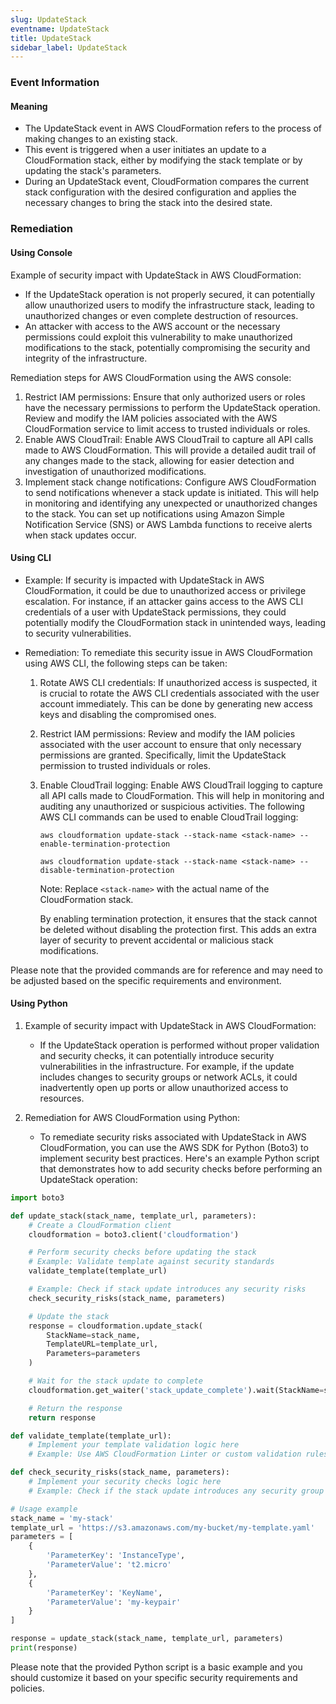 ```yaml
--- 
slug: UpdateStack
eventname: UpdateStack
title: UpdateStack
sidebar_label: UpdateStack
---
```

                       
### Event Information

#### Meaning

- The UpdateStack event in AWS CloudFormation refers to the process of making changes to an existing stack. 
- This event is triggered when a user initiates an update to a CloudFormation stack, either by modifying the stack template or by updating the stack's parameters. 
- During an UpdateStack event, CloudFormation compares the current stack configuration with the desired configuration and applies the necessary changes to bring the stack into the desired state.

### Remediation

#### Using Console

Example of security impact with UpdateStack in AWS CloudFormation:
- If the UpdateStack operation is not properly secured, it can potentially allow unauthorized users to modify the infrastructure stack, leading to unauthorized changes or even complete destruction of resources.
- An attacker with access to the AWS account or the necessary permissions could exploit this vulnerability to make unauthorized modifications to the stack, potentially compromising the security and integrity of the infrastructure.

Remediation steps for AWS CloudFormation using the AWS console:
1. Restrict IAM permissions: Ensure that only authorized users or roles have the necessary permissions to perform the UpdateStack operation. Review and modify the IAM policies associated with the AWS CloudFormation service to limit access to trusted individuals or roles.
2. Enable AWS CloudTrail: Enable AWS CloudTrail to capture all API calls made to AWS CloudFormation. This will provide a detailed audit trail of any changes made to the stack, allowing for easier detection and investigation of unauthorized modifications.
3. Implement stack change notifications: Configure AWS CloudFormation to send notifications whenever a stack update is initiated. This will help in monitoring and identifying any unexpected or unauthorized changes to the stack. You can set up notifications using Amazon Simple Notification Service (SNS) or AWS Lambda functions to receive alerts when stack updates occur.

#### Using CLI

- Example: If security is impacted with UpdateStack in AWS CloudFormation, it could be due to unauthorized access or privilege escalation. For instance, if an attacker gains access to the AWS CLI credentials of a user with UpdateStack permissions, they could potentially modify the CloudFormation stack in unintended ways, leading to security vulnerabilities.

- Remediation: To remediate this security issue in AWS CloudFormation using AWS CLI, the following steps can be taken:

  1. Rotate AWS CLI credentials: If unauthorized access is suspected, it is crucial to rotate the AWS CLI credentials associated with the user account immediately. This can be done by generating new access keys and disabling the compromised ones.

  2. Restrict IAM permissions: Review and modify the IAM policies associated with the user account to ensure that only necessary permissions are granted. Specifically, limit the UpdateStack permission to trusted individuals or roles.

  3. Enable CloudTrail logging: Enable AWS CloudTrail logging to capture all API calls made to CloudFormation. This will help in monitoring and auditing any unauthorized or suspicious activities. The following AWS CLI commands can be used to enable CloudTrail logging:

     ```
     aws cloudformation update-stack --stack-name <stack-name> --enable-termination-protection
     ```

     ```
     aws cloudformation update-stack --stack-name <stack-name> --disable-termination-protection
     ```

     Note: Replace `<stack-name>` with the actual name of the CloudFormation stack.

     By enabling termination protection, it ensures that the stack cannot be deleted without disabling the protection first. This adds an extra layer of security to prevent accidental or malicious stack modifications.

Please note that the provided commands are for reference and may need to be adjusted based on the specific requirements and environment.

#### Using Python

1. Example of security impact with UpdateStack in AWS CloudFormation:
   - If the UpdateStack operation is performed without proper validation and security checks, it can potentially introduce security vulnerabilities in the infrastructure. For example, if the update includes changes to security groups or network ACLs, it could inadvertently open up ports or allow unauthorized access to resources.

2. Remediation for AWS CloudFormation using Python:
   - To remediate security risks associated with UpdateStack in AWS CloudFormation, you can use the AWS SDK for Python (Boto3) to implement security best practices. Here's an example Python script that demonstrates how to add security checks before performing an UpdateStack operation:

```python
import boto3

def update_stack(stack_name, template_url, parameters):
    # Create a CloudFormation client
    cloudformation = boto3.client('cloudformation')

    # Perform security checks before updating the stack
    # Example: Validate template against security standards
    validate_template(template_url)

    # Example: Check if stack update introduces any security risks
    check_security_risks(stack_name, parameters)

    # Update the stack
    response = cloudformation.update_stack(
        StackName=stack_name,
        TemplateURL=template_url,
        Parameters=parameters
    )

    # Wait for the stack update to complete
    cloudformation.get_waiter('stack_update_complete').wait(StackName=stack_name)

    # Return the response
    return response

def validate_template(template_url):
    # Implement your template validation logic here
    # Example: Use AWS CloudFormation Linter or custom validation rules

def check_security_risks(stack_name, parameters):
    # Implement your security checks logic here
    # Example: Check if the stack update introduces any security group rule changes that violate security policies

# Usage example
stack_name = 'my-stack'
template_url = 'https://s3.amazonaws.com/my-bucket/my-template.yaml'
parameters = [
    {
        'ParameterKey': 'InstanceType',
        'ParameterValue': 't2.micro'
    },
    {
        'ParameterKey': 'KeyName',
        'ParameterValue': 'my-keypair'
    }
]

response = update_stack(stack_name, template_url, parameters)
print(response)
```

Please note that the provided Python script is a basic example and you should customize it based on your specific security requirements and policies.


 